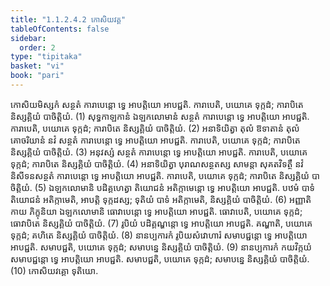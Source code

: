 ```yaml
---
title: "1.1.2.4.2 កោសិយវគ្គ"
tableOfContents: false
sidebar:
  order: 2
type: "tipitaka"
basket: "vi"
book: "pari"
---
```



<DynamicBreadcrumb />

<Division number="163" book="pari">

<Paragraph number="363" book="pari">
កោសិយមិស្សកំ សន្ថតំ ការាបេន្តោ ទ្វេ អាបត្តិយោ អាបជ្ជតិ. ការាបេតិ, បយោគេ ទុក្កដំ; ការាបិតេ និស្សគ្គិយំ បាចិត្តិយំ. (1)
</Paragraph>

<Paragraph number="364" book="pari">
សុទ្ធកាឡកានំ ឯឡកលោមានំ សន្ថតំ ការាបេន្តោ ទ្វេ អាបត្តិយោ អាបជ្ជតិ. ការាបេតិ, បយោគេ ទុក្កដំ; ការាបិតេ និស្សគ្គិយំ បាចិត្តិយំ. (2)
</Paragraph>

<Paragraph number="365" book="pari">
អនាទិយិត្វា តុលំ ឱទាតានំ តុលំ គោចរិយានំ នវំ សន្ថតំ ការាបេន្តោ ទ្វេ អាបត្តិយោ អាបជ្ជតិ. ការាបេតិ, បយោគេ ទុក្កដំ; ការាបិតេ និស្សគ្គិយំ បាចិត្តិយំ. (3)
</Paragraph>

<Paragraph number="366" book="pari">
អនុវស្សំ សន្ថតំ ការាបេន្តោ ទ្វេ អាបត្តិយោ អាបជ្ជតិ. ការាបេតិ, បយោគេ ទុក្កដំ; ការាបិតេ និស្សគ្គិយំ បាចិត្តិយំ. (4)
</Paragraph>

<Paragraph number="367" book="pari">
អនាទិយិត្វា បុរាណសន្ថតស្ស សាមន្តា សុគតវិទត្ថឹ នវំ និសីទនសន្ថតំ ការាបេន្តោ ទ្វេ អាបត្តិយោ អាបជ្ជតិ. ការាបេតិ, បយោគេ ទុក្កដំ; ការាបិតេ និស្សគ្គិយំ បាចិត្តិយំ. (5)
</Paragraph>

<Paragraph number="368" book="pari">
ឯឡកលោមានិ បដិគ្គហេត្វា តិយោជនំ អតិក្កាមេន្តោ ទ្វេ អាបត្តិយោ អាបជ្ជតិ. បឋមំ បាទំ តិយោជនំ អតិក្កាមេតិ, អាបត្តិ ទុក្កដស្ស; ទុតិយំ បាទំ អតិក្កាមេតិ, និស្សគ្គិយំ បាចិត្តិយំ. (6)
</Paragraph>

<Paragraph number="369" book="pari">
អញ្ញាតិកាយ ភិក្ខុនិយា ឯឡកលោមានិ ធោវាបេន្តោ ទ្វេ អាបត្តិយោ អាបជ្ជតិ. ធោវាបេតិ, បយោគេ ទុក្កដំ; ធោវាបិតេ និស្សគ្គិយំ បាចិត្តិយំ. (7)
</Paragraph>

<Paragraph number="370" book="pari">
រូបិយំ បដិគ្គណ្ហន្តោ ទ្វេ អាបត្តិយោ អាបជ្ជតិ. គណ្ហាតិ, បយោគេ ទុក្កដំ; គហិតេ និស្សគ្គិយំ បាចិត្តិយំ. (8)
</Paragraph>

<Paragraph number="371" book="pari">
នានប្បការកំ រូបិយសំវោហារំ សមាបជ្ជន្តោ ទ្វេ អាបត្តិយោ អាបជ្ជតិ. សមាបជ្ជតិ, បយោគេ ទុក្កដំ; សមាបន្នេ និស្សគ្គិយំ បាចិត្តិយំ. (9)
</Paragraph>

<Paragraph number="372" book="pari">
នានប្បការកំ កយវិក្កយំ សមាបជ្ជន្តោ ទ្វេ អាបត្តិយោ អាបជ្ជតិ. សមាបជ្ជតិ, បយោគេ ទុក្កដំ; សមាបន្នេ និស្សគ្គិយំ បាចិត្តិយំ. (10)

</Paragraph>
</Division>

<Paragraph number="373" type="center" book="pari">
កោសិយវគ្គោ ទុតិយោ.
</Paragraph>